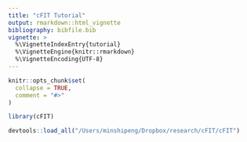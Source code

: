 ```yaml
---
title: "cFIT Tutorial"
output: rmarkdown::html_vignette
bibliography: bibfile.bib
vignette: >
  %\VignetteIndexEntry{tutorial}
  %\VignetteEngine{knitr::rmarkdown}
  %\VignetteEncoding{UTF-8}
---
```


```r
knitr::opts_chunk$set(
  collapse = TRUE,
  comment = "#>"
)
```

```r
library(cFIT)

devtools::load_all("/Users/minshipeng/Dropbox/research/cFIT/cFIT")




```
